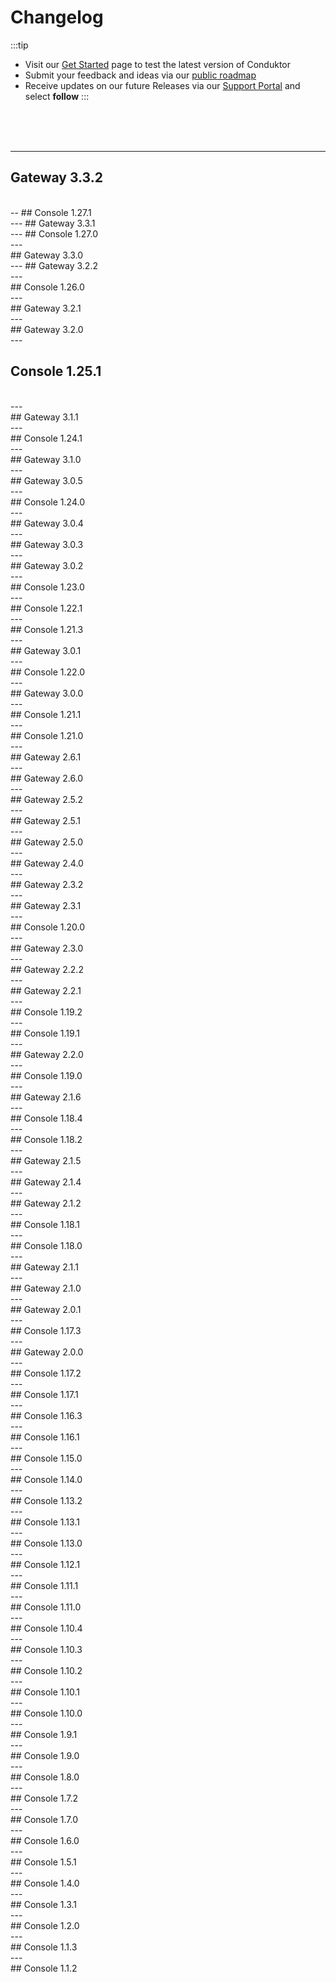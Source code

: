 


# Changelog

:::tip
- Visit our [Get Started](https://www.conduktor.io/get-started/) page to test the latest version of Conduktor
- Submit your feedback and ideas via our [public roadmap](https://product.conduktor.help/)
- Receive updates on our future Releases via our [Support Portal](https://support.conduktor.io/hc/en-gb/sections/16400553827473-Conduktor-Console) and select **follow**
:::

<br />
<br />
<br />

---
## Gateway 3.3.2
<Gateway332 />
<br />
--
## Console 1.27.1
<Console1271 />
<br />
---
## Gateway 3.3.1
<Gateway331 />
<br />
---
## Console 1.27.0
<Console1270 />
<br />
---
<br />
## Gateway 3.3.0
<Gateway330 />
<br />
---
## Gateway 3.2.2
<Gateway322 />
<br />
---
<br />
## Console 1.26.0
<Console1260 />
<br />
---
<br />
## Gateway 3.2.1
<Gateway321 />
<br />
---
<br />
## Gateway 3.2.0
<Gateway320 />

<br />
---
<br />

## Console 1.25.1
<Console1251 />
<br />
---
<br />
## Gateway 3.1.1
<Gateway311 />
<br />
---
<br />
## Console 1.24.1
<Console1241 />
<br />
---
<br />
## Gateway 3.1.0
<Gateway310 />
<br />
---
<br />
## Gateway 3.0.5
<Gateway305 />
<br />
---
<br />
## Console 1.24.0
<Console1240 />
<br />
---
<br />
## Gateway 3.0.4
<Gateway304 />
<br />
---
<br />
## Gateway 3.0.3
<Gateway303 />
<br />
---
<br />
## Gateway 3.0.2
<Gateway302 />
<br />
---
<br />
## Console 1.23.0
<Console1230 />
<br />
---
<br />
## Console 1.22.1
<Console1221 />
<br />
---
<br />
## Console 1.21.3
<Console1213 />
<br />
---
<br />
## Gateway 3.0.1
<Gateway301 />
<br />
---
<br />
## Console 1.22.0
<Console1220 />
<br />
---
<br />
## Gateway 3.0.0
<Gateway300 />
<br />
---
<br />
## Console 1.21.1
<Console1211 />
<br />
---
<br />
## Console 1.21.0
<Console1210 />
<br />
---
<br />
## Gateway 2.6.1
<Gateway261 />
<br />
---
<br />
## Gateway 2.6.0
<Gateway260 />
<br />
---
<br />
## Gateway 2.5.2
<Gateway252 />
<br />
---
<br />
## Gateway 2.5.1
<Gateway251 />
<br />
---
<br />
## Gateway 2.5.0
<Gateway250 />
<br />
---
<br />
## Gateway 2.4.0
<Gateway240 />
<br />
---
<br />
## Gateway 2.3.2
<Gateway232 />
<br />
---
<br />
## Gateway 2.3.1
<Gateway231 />
<br />
---
<br />
## Console 1.20.0
<Console1200 />
<br />
---
<br />
## Gateway 2.3.0
<Gateway230 />
<br />
---
<br />
## Gateway 2.2.2
<Gateway222 />
<br />
---
<br />
## Gateway 2.2.1
<Gateway221 />
<br />
---
<br />
## Console 1.19.2
<Console1192 />
<br />
---
<br />
## Console 1.19.1
<Console1191 />
<br />
---
<br />
## Gateway 2.2.0
<Gateway220 />
<br />
---
<br />
## Console 1.19.0
<Console1190 />
<br />
---
<br />
## Gateway 2.1.6
<Gateway216 />
<br />
---
<br />
## Console 1.18.4
<Console1184 />
<br />
---
<br />
## Console 1.18.2
<Console1182 />
<br />
---
<br />
## Gateway 2.1.5
<Gateway215 />
<br />
---
<br />
## Gateway 2.1.4
<Gateway214 />
<br />
---
<br />
## Gateway 2.1.2
<Gateway212 />
<br />
---
<br />
## Console 1.18.1
<Console1181 />
<br />
---
<br />
## Console 1.18.0
<Console1180 />
<br />
---
<br />
## Gateway 2.1.1
<Gateway211 />
<br />
---
<br />
## Gateway 2.1.0
<Gateway210 />
<br />
---
<br />
## Gateway 2.0.1
<Gateway201 />
<br />
---
<br />
## Console 1.17.3
<Console1173 />
<br />
---
<br />
## Gateway 2.0.0
<Gateway200 />
<br />
---
<br />
## Console 1.17.2
<Console1172 />
<br />
---
<br />
## Console 1.17.1
<Version1171 />
<br />
---
<br />
## Console 1.16.3
<Version1163 />
<br />
---
<br />
## Console 1.16.1
<Version1161 />
<br />
---
<br />
## Console 1.15.0
<Version1150 />
<br />
---
<br />
## Console 1.14.0
<Version1140 />
<br />
---
<br />
## Console 1.13.2
<Version1132 />
<br />
---
<br />
## Console 1.13.1
<Version1131 />
<br />
---
<br />
## Console 1.13.0
<Version1130 />
<br />
---
<br />
## Console 1.12.1
<Version1121 />
<br />
---
<br />
## Console 1.11.1
<Version1111 />
<br />
---
<br />
## Console 1.11.0
<Version1110 />
<br />
---
<br />
## Console 1.10.4
<Version1104 />
<br />
---
<br />
## Console 1.10.3
<Version1103 />
<br />
---
<br />
## Console 1.10.2
<Version1102 />
<br />
---
<br />
## Console 1.10.1
<Version1101 />
<br />
---
<br />
## Console 1.10.0
<Version1100 />
<br />
---
<br />
## Console 1.9.1
<Version191 />
<br />
---
<br />
## Console 1.9.0
<Version190 />
<br />
---
<br />
## Console 1.8.0
<Version180 />
<br />
---
<br />
## Console 1.7.2
<Version172 />
<br />
---
<br />
## Console 1.7.0
<Version170 />
<br />
---
<br />
## Console 1.6.0
<Version160 />
<br />
---
<br />
## Console 1.5.1
<Version151 />
<br />
---
<br />
## Console 1.4.0
<Version140 />
<br />
---
<br />
## Console 1.3.1
<Version131 />
<br />
---
<br />
## Console 1.2.0
<Version120 />
<br />
---
<br />
## Console 1.1.3
<Version113 />
<br />
---
<br />
## Console 1.1.2
<Version112 />
